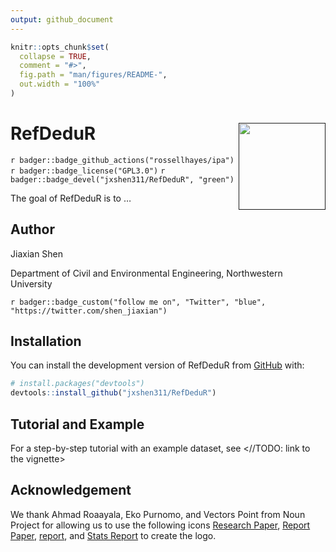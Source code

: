 ```yaml
---
output: github_document
---
```


<!-- README.md is generated from README.Rmd. Please edit that file -->

```r
knitr::opts_chunk$set(
  collapse = TRUE,
  comment = "#>",
  fig.path = "man/figures/README-",
  out.width = "100%"
)
```

# RefDeduR <a href=''><img src="man/figures/RefDeduR_logo.jpg" align="right" height="139"/></a>

`r badger::badge_github_actions("rossellhayes/ipa")` `r badger::badge_license("GPL3.0")` `r badger::badge_devel("jxshen311/RefDeduR", "green")`

The goal of RefDeduR is to ...

## Author

Jiaxian Shen

Department of Civil and Environmental Engineering, Northwestern University

`r badger::badge_custom("follow me on", "Twitter", "blue", "https://twitter.com/shen_jiaxian")`

## Installation

You can install the development version of RefDeduR from [GitHub](https://github.com/) with:

``` r
# install.packages("devtools")
devtools::install_github("jxshen311/RefDeduR")
```

## Tutorial and Example

For a step-by-step tutorial with an example dataset, see <//TODO: link to the vignette>

## Acknowledgement

We thank Ahmad Roaayala, Eko Purnomo, and Vectors Point from Noun Project for allowing us to use the following icons [Research Paper](https://thenounproject.com/icon/research-paper-3587992/), [Report Paper](https://thenounproject.com/icon/report-paper-3587986/), [report](https://thenounproject.com/icon/report-4520807/), and [Stats Report](https://thenounproject.com/icon/stats-report-3262083/) to create the logo.
